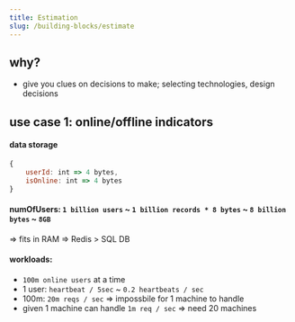 ```yaml
---
title: Estimation
slug: /building-blocks/estimate
---
```


## why?

- give you clues on decisions to make; selecting technologies, design decisions

## use case 1: online/offline indicators

#### data storage

```js
{
    userId: int => 4 bytes,
    isOnline: int => 4 bytes
}
```

#### numOfUsers: `1 billion users` ~ `1 billion records * 8 bytes` ~ `8 billion bytes` ~ `8GB`

=> fits in RAM => Redis > SQL DB

#### workloads:

- `100m online users` at a time
- 1 user: `heartbeat / 5sec` ~ `0.2 heartbeats / sec`
- 100m: `20m reqs / sec` => impossbile for 1 machine to handle
- given 1 machine can handle `1m req / sec` => need 20 machines
